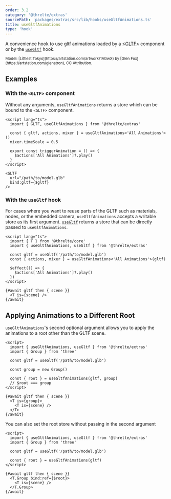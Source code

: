 ```yaml
---
order: 3.2
category: '@threlte/extras'
sourcePath: 'packages/extras/src/lib/hooks/useGltfAnimations.ts'
title: useGltfAnimations
type: 'hook'
---
```


A convenience hook to use gltf animations loaded by a [\<GLTF>](/reference/extras/gltf) component or by the [`useGltf`](/reference/extras/use-gltf) hook.

<Example path="extras/use-gltf-animations" />

<small>
  Model: [Littlest Tokyo](https://artstation.com/artwork/1AGwX) by [Glen
  Fox](https://artstation.com/glenatron), CC Attribution.
</small>

## Examples

### With the `<GLTF>` component

Without any arguments, `useGltfAnimations` returns a store which can be bound to the `<GLTF>` component.

```svelte
<script lang="ts">
  import { GLTF, useGltfAnimations } from '@threlte/extras'

  const { gltf, actions, mixer } = useGltfAnimations<'All Animations'>()
  mixer.timeScale = 0.5

  export const triggerAnimation = () => {
    $actions['All Animations']?.play()
  }
</script>

<GLTF
  url="/path/to/model.glb"
  bind:gltf={$gltf}
/>
```

### With the `useGltf` hook

For cases where you want to reuse parts of the GLTF such as materials, nodes, or the embedded camera, `useGltfAnimations` accepts a writable store as its first argument. [`useGltf`](/reference/extras/use-gltf) returns a store that can be directly passed to `useGltfAnimations`.

```svelte
<script lang="ts">
  import { T } from '@threlte/core'
  import { useGltfAnimations, useGltf } from '@threlte/extras'

  const gltf = useGltf('/path/to/model.glb')
  const { actions, mixer } = useGltfAnimations<'All Animations'>(gltf)

  $effect(() => {
    $actions['All Animations']?.play()
  })
</script>

{#await gltf then { scene }}
  <T is={scene} />
{/await}
```

## Applying Animations to a Different Root

`useGltfAnimations`'s second optional argument allows you to apply the animations to a root other than the GLTF scene.

```svelte
<script>
  import { useGltfAnimations, useGltf } from '@threlte/extras'
  import { Group } from 'three'

  const gltf = useGltf('/path/to/model.glb')

  const group = new Group()

  const { root } = useGltfAnimations(gltf, group)
  // $root === group
</script>

{#await gltf then { scene }}
  <T is={group}>
    <T is={scene} />
  </T>
{/await}
```

You can also set the root store without passing in the second argument

```svelte
<script>
  import { useGltfAnimations, useGltf } from '@threlte/extras'
  import { Group } from 'three'

  const gltf = useGltf('/path/to/model.glb')

  const { root } = useGltfAnimations(gltf)
</script>

{#await gltf then { scene }}
  <T.Group bind:ref={$root}>
    <T is={scene} />
  </T.Group>
{/await}
```
